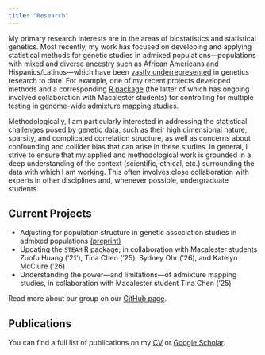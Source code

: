 ```yaml
---
title: "Research"
---
```


My primary research interests are in the areas of biostatistics and statistical genetics. Most recently, my work has focused on developing and applying statistical methods for genetic studies in admixed populations---populations with mixed and diverse ancestry such as African Americans and Hispanics/Latinos---which have been [vastly underrepresented](https://www.nature.com/articles/538161a) in genetics research to date. 
For example, one of my recent projects developed methods and a corresponding [R package](https://github.com/GrindeLab/STEAM) (the latter of which has ongoing involved collaboration with Macalester students) for controlling for multiple testing in genome-wide admixture mapping studies. 

Methodologically, I am particularly interested in addressing the statistical challenges posed by genetic data, such as their high dimensional nature, sparsity, and complicated correlation structure, as well as concerns about confounding and collider bias that can arise in these studies. 
In general, I strive to ensure that my applied and methodological work is grounded in a deep understanding of the context (scientific, ethical, etc.) surrounding the data with which I am working. 
This often involves close collaboration with experts in other disciplines and, whenever possible, undergraduate students.

## Current Projects

- Adjusting for population structure in genetic association studies in admixed populations [(preprint)](https://www.biorxiv.org/content/10.1101/2024.04.02.587682v1)
- Updating the `STEAM` R package, in collaboration with Macalester students Zuofu Huang ('21'), Tina Chen ('25), Sydney Ohr ('26), and Katelyn McClure ('26) 
- Understanding the power---and limitations---of admixture mapping studies, in collaboration with Macalester student Tina Chen ('25)

Read more about our group on our [GitHub page](https://github.com/GrindeLab).

## Publications

You can find a full list of publications on my [CV](cv/cv.pdf) or [Google Scholar](https://scholar.google.com/citations?user=-lS0yWMAAAAJ&hl=en).